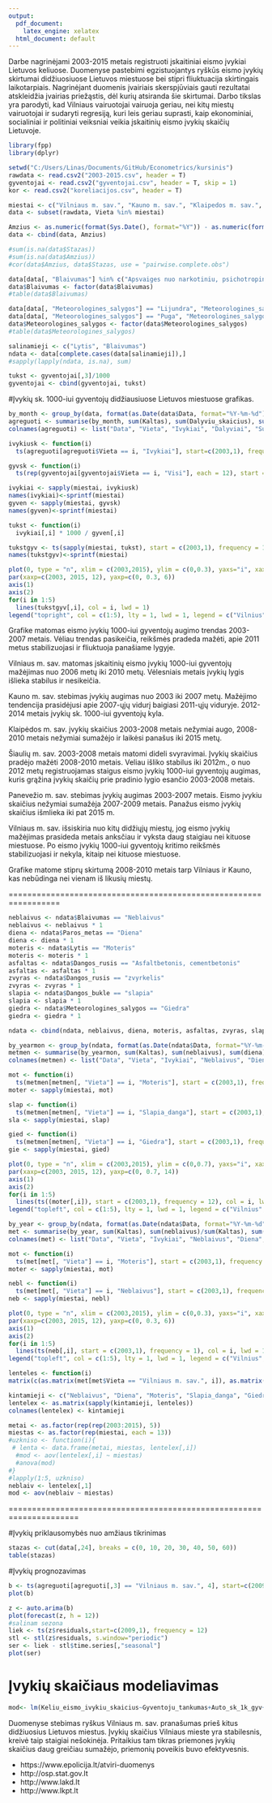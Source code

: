 ---
output:
  pdf_document:
    latex_engine: xelatex
  html_document: default
---
\begin{titlepage}

\centerline{\bf \large Vilniaus Universitetas}
\bigskip
\centerline{\large \textbf{Matematikos ir informatikos fakultetas}}
\bigskip
\centerline{\large \textbf{Ekonometrinės analizės katedra}}

\vskip 150pt
\centerline{\bf \Large \textbf{Kursinis darbas}}
\vskip 50pt
\begin{center}
    {\bf \LARGE Įskaitinių eismo įvykių Lietuvos keliuose analizė}
\end{center}

\vskip 150pt
\centerline{\Large \textbf{Atliko: Linas Šyvis ir Kornelijus Samsonas}}
\vskip 30pt
\centerline{\Large \textbf{Vadovas: prof. Vydas Čekanavičius}}
\vskip 120pt
\centerline{\large \textbf{VILNIUS 2016}}
%\newpage
\end{titlepage}

\textwidth 6.5in
\textheight 9.00in

\renewcommand{\contentsname}{Turinys}
\tableofcontents
\thispagestyle{empty}
\newpage

\begin{center}
\section{Santrauka}
\end{center}

Darbe nagrinėjami 2003-2015 metais registruoti įskaitiniai eismo įvykiai Lietuvos keliuose. Duomenyse pastebimi egzistuojantys ryškūs eismo įvykių skirtumai didžiuosiuose Lietuvos miestuose bei stipri fliuktuacija skirtingais laikotarpiais. Nagrinėjant duomenis įvairiais skerspjūviais gauti rezultatai atskleidžia įvairias priežąstis, dėl kurių atsiranda šie skirtumai. Darbo tikslas yra parodyti, kad Vilniaus vairuotojai vairuoja geriau, nei kitų miestų vairuotojai ir sudaryti regresiją, kuri leis geriau suprasti, kaip ekonominiai, socialiniai ir politiniai veiksniai veikia įskaitinių eismo įvykių skaičių Lietuvoje.


\section{Įvadas}


```{r, message=F, warning=F, echo=F}
library(fpp)
library(dplyr)
```



```{r, message=F, echo=F}
setwd("C:/Users/Linas/Documents/GitHub/Econometrics/kursinis")
rawdata <- read.csv2("2003-2015.csv", header = T)
gyventojai <- read.csv2("gyventojai.csv", header = T, skip = 1)
kor <- read.csv2("koreliacijos.csv", header = T)
```



```{r, tidy = T, message=F, echo=F}
miestai <- c("Vilniaus m. sav.", "Kauno m. sav.", "Klaipedos m. sav.", "Siauliu m. sav.", "Panevezio m. sav.")
data <- subset(rawdata, Vieta %in% miestai)
```


```{r, tidy = T, message=F, echo=F}
Amzius <- as.numeric(format(Sys.Date(), format="%Y")) - as.numeric(format(as.Date(data$Gimimo_data, format="%Y"), format = "%Y"))
data <- cbind(data, Amzius)
```


```{r, message=F, echo=F}
#sum(is.na(data$Stazas))
#sum(is.na(data$Amzius))
#cor(data$Amzius, data$Stazas, use = "pairwise.complete.obs")
```


```{r, tidy = T, message=F, echo=F}
data[data[, "Blaivumas"] %in% c("Apsvaiges nuo narkotiniu, psichotropiniu ar kitu psichika veikianciu medziagu", "Atsisake buti patikrintas", "Neblaivus"), "Blaivumas"] <- "Neblaivus"
data$Blaivumas <- factor(data$Blaivumas)
#table(data$Blaivumas)
```


```{r, message=F, echo=F}
data[data[, "Meteorologines_salygos"] == "Lijundra", "Meteorologines_salygos"] <- "Lietus"
data[data[, "Meteorologines_salygos"] == "Puga", "Meteorologines_salygos"] <- "Sniegas, krusa"
data$Meteorologines_salygos <- factor(data$Meteorologines_salygos)
#table(data$Meteorologines_salygos)
```


```{r, tidy = T, message=F, echo=F}
salinamieji <- c("Lytis", "Blaivumas")
ndata <- data[complete.cases(data[salinamieji]),]
#sapply(lapply(ndata, is.na), sum)
```


```{r, message=F, echo=F}
tukst <- gyventojai[,3]/1000
gyventojai <- cbind(gyventojai, tukst)
```

#Įvykių sk. 1000-iui gyventojų didžiausiuose Lietuvos miestuose grafikas.

```{r, tidy = T, message=F, echo=F}
by_month <- group_by(data, format(as.Date(data$Data, format="%Y-%m-%d"),"%Y-%m"), Vieta)
agreguoti <- summarise(by_month, sum(Kaltas), sum(Dalyviu_skaicius), sum(Suzeistu_skaicius), sum(Zuvusiu_skaicius))
colnames(agreguoti) <- list("Data", "Vieta", "Ivykiai", "Dalyviai", "Suzeisti", "Zuve")
```

```{r, message=F, echo=F}
ivykiusk <- function(i)
  ts(agreguoti[agreguoti$Vieta == i, "Ivykiai"], start=c(2003,1), frequency = 12)

gyvsk <- function(i)
  ts(rep(gyventojai[gyventojai$Vieta == i, "Visi"], each = 12), start = c(2003,1), frequency = 12)

ivykiai <- sapply(miestai, ivykiusk)
names(ivykiai)<-sprintf(miestai)
gyven <- sapply(miestai, gyvsk)
names(gyven)<-sprintf(miestai)

tukst <- function(i)
  ivykiai[,i] * 1000 / gyven[,i]

tukstgyv <- ts(sapply(miestai, tukst), start = c(2003,1), frequency = 12)
names(tukstgyv)<-sprintf(miestai)

```


```{r, echo=F}
plot(0, type = "n", xlim = c(2003,2015), ylim = c(0,0.3), yaxs="i", xaxs="i", main = "Įvykių skaičius 1000-iui gyventojų", ylab = "Įvykių sk. 1000 gyv.", xlab = "Laikas", axes=F)
par(xaxp=c(2003, 2015, 12), yaxp=c(0, 0.3, 6))
axis(1)
axis(2)
for(i in 1:5)
  lines(tukstgyv[,i], col = i, lwd = 1)
legend("topright", col = c(1:5), lty = 1, lwd = 1, legend = c("Vilnius", "Kaunas", "Klaipėda", "Šiauliai", "Panevėžys"), pt.cex = 1, cex = 0.45, text.width = 1)
```

Grafike matomas eismo įvykių 1000-iui gyventojų augimo trendas 2003-2007 metais. Vėliau trendas pasikeičia, reikšmės pradeda mažėti, apie 2011 metus stabilizuojasi ir fliuktuoja panašiame lygyje. 

Vilniaus m. sav. matomas įskaitinių eismo įvykių 1000-iui gyventojų mažėjimas nuo 2006 metų iki 2010 metų. Vėlesniais metais įvykių lygis išlieka stabilus ir nesikeičia.

Kauno m. sav. stebimas įvykių augimas nuo 2003 iki 2007 metų. Mažėjimo tendencija prasidėjusi apie 2007-ųjų vidurį baigiasi 2011-ųjų viduryje. 2012-2014 metais įvykių sk. 1000-iui gyventojų kyla.

Klaipėdos m. sav. įvykių skaičius 2003-2008 metais nežymiai augo, 2008-2010 metais nežymiai sumažėjo ir laikėsi panašus iki 2015 metų.

Šiaulių m. sav. 2003-2008 metais matomi dideli svyravimai. Įvykių skaičius pradėjo mažėti 2008-2010 metais. Veliau išliko stabilus iki 2012m., o nuo 2012 metų registruojamas staigus eismo įvykių 1000-iui gyventojų augimas, kuris grąžina įvykių skaičių prie pradinio lygio esančio 2003-2008 metais.

Panevežio m. sav. stebimas įvykių augimas 2003-2007 metais. Eismo įvykiu skaičius nežymiai sumažėja 2007-2009 metais. Panažus eismo įvykių skaičius išmlieka iki pat 2015 m.

Vilniaus m. sav. išsiskiria nuo kitų didžiųjų miestų, jog eismo įvykių mažėjimas prasideda metais anksčiau ir vyksta daug staigiau nei kituose miestuose. Po eismo įvykių 1000-iui gyventojų kritimo reikšmės stabilizuojasi ir nekyla, kitaip nei kituose miestuose.

Grafike matome stiprų skirtumą 2008-2010 metais tarp Vilniaus ir Kauno, kas nebūdinga nei vienam iš likusių miestų.



=================================================================

```{r, message=F, echo=F}
neblaivus <- ndata$Blaivumas == "Neblaivus"
neblaivus <- neblaivus * 1
diena <- ndata$Paros_metas == "Diena"
diena <- diena * 1
moteris <- ndata$Lytis == "Moteris"
moteris <- moteris * 1
asfaltas <- ndata$Dangos_rusis == "Asfaltbetonis, cementbetonis"
asfaltas <- asfaltas * 1
zvyras <- ndata$Dangos_rusis == "zvyrkelis"
zvyras <- zvyras * 1
slapia <- ndata$Dangos_bukle == "slapia"
slapia <- slapia * 1
giedra <- ndata$Meteorologines_salygos == "Giedra"
giedra <- giedra * 1

ndata <- cbind(ndata, neblaivus, diena, moteris, asfaltas, zvyras, slapia, giedra)
```

```{r, message=F, echo=F}
by_yearmon <- group_by(ndata, format(as.Date(ndata$Data, format="%Y-%m-%d"), "%Y-%m"), Vieta)
metmen <- summarise(by_yearmon, sum(Kaltas), sum(neblaivus), sum(diena)/sum(Kaltas), sum(moteris)/sum(Kaltas), sum(asfaltas)/sum(Kaltas), sum(zvyras)/sum(Kaltas), sum(slapia)/sum(Kaltas), sum(giedra)/sum(Kaltas))
colnames(metmen) <- list("Data", "Vieta", "Ivykiai", "Neblaivus", "Diena", "Moteris", "Asfaltas", "Zvyras", "Slapia_danga", "Giedra")

mot <- function(i) 
  ts(metmen[metmen[, "Vieta"] == i, "Moteris"], start = c(2003,1), frequency = 12)
moter <- sapply(miestai, mot)

slap <- function(i) 
  ts(metmen[metmen[, "Vieta"] == i, "Slapia_danga"], start = c(2003,1), frequency = 12)
sla <- sapply(miestai, slap)

gied <- function(i) 
  ts(metmen[metmen[, "Vieta"] == i, "Giedra"], start = c(2003,1), frequency = 12)
gie <- sapply(miestai, gied)

plot(0, type = "n", xlim = c(2003,2015), ylim = c(0,0.7), yaxs="i", xaxs="i", main = "Įvykių sk., kai negiedras dangus", ylab = "Įvykių sk.", xlab = "Laikas", axes=F)
par(xaxp=c(2003, 2015, 12), yaxp=c(0, 0.7, 14))
axis(1)
axis(2)
for(i in 1:5)
  lines(ts((moter[,i]), start = c(2003,1), frequency = 12), col = i, lwd = 1)
legend("topleft", col = c(1:5), lty = 1, lwd = 1, legend = c("Vilnius", "Kaunas", "Klaipėda", "Šiauliai", "Panevėžys"), pt.cex = 1, cex = 0.45, text.width = 1)


```


```{r, message=F, echo=F}
by_year <- group_by(ndata, format(as.Date(ndata$Data, format="%Y-%m-%d"), "%Y"), Vieta)
met <- summarise(by_year, sum(Kaltas), sum(neblaivus)/sum(Kaltas), sum(diena)/sum(Kaltas), sum(moteris)/sum(Kaltas), sum(asfaltas)/sum(Kaltas), sum(zvyras)/sum(Kaltas), sum(slapia)/sum(Kaltas), sum(giedra)/sum(Kaltas))
colnames(met) <- list("Data", "Vieta", "Ivykiai", "Neblaivus", "Diena", "Moteris", "Asfaltas", "Zvyras", "Slapia_danga", "Giedra")

mot <- function(i) 
  ts(met[met[, "Vieta"] == i, "Moteris"], start = c(2003,1), frequency = 1)
moter <- sapply(miestai, mot)

nebl <- function(i) 
  ts(met[met[, "Vieta"] == i, "Neblaivus"], start = c(2003,1), frequency = 1)
neb <- sapply(miestai, nebl)

plot(0, type = "n", xlim = c(2003,2015), ylim = c(0,0.3), yaxs="i", xaxs="i", main = "Įvykių sk. dėl neblaivių vairuot. kaltės", ylab = "Įvykių sk.", xlab = "Laikas", axes=F)
par(xaxp=c(2003, 2015, 12), yaxp=c(0, 0.3, 6))
axis(1)
axis(2)
for(i in 1:5)
  lines(ts(neb[,i], start = c(2003,1), frequency = 1), col = i, lwd = 1)
legend("topleft", col = c(1:5), lty = 1, lwd = 1, legend = c("Vilnius", "Kaunas", "Klaipėda", "Šiauliai", "Panevėžys"), pt.cex = 1, cex = 0.45, text.width = 1)
```

```{r, message=F, echo=F}

lenteles <- function(i)
matrix(c(as.matrix(met[met$Vieta == "Vilniaus m. sav.", i]), as.matrix(met[met$Vieta == "Kauno m. sav.", i]), as.matrix(met[met$Vieta == "Klaipedos m. sav.", i]), as.matrix(met[met$Vieta == "Siauliu m. sav.", i]), as.matrix(met[met$Vieta == "Panevezio m. sav.", i])), byrow = T)

kintamieji <- c("Neblaivus", "Diena", "Moteris", "Slapia_danga", "Giedra")
lentelex <- as.matrix(sapply(kintamieji, lenteles))
colnames(lentelex) <- kintamieji

metai <- as.factor(rep(rep(2003:2015), 5))
miestas <- as.factor(rep(miestai, each = 13))
#uzkniso <- function(i){
 # lenta <- data.frame(metai, miestas, lentelex[,i])
  #mod <- aov(lentelex[,i] ~ miestas)
  #anova(mod)
#}
#lapply(1:5, uzkniso)
neblaiv <- lentelex[,1]
mod <- aov(neblaiv ~ miestas)
```


=====================================================================


#Įvykių priklausomybės nuo amžiaus tikrinimas
```{r, eval=F, message=F, echo=F}
stazas <- cut(data[,24], breaks = c(0, 10, 20, 30, 40, 50, 60))
table(stazas)
```


#Įvykių prognozavimas
```{r, eval=F, message=F, echo=F}
b <- ts(agreguoti[agreguoti[,3] == "Vilniaus m. sav.", 4], start=c(2009,1), frequency = 12)
plot(b)
```

```{r, eval=F, message=F, echo=F}
z <- auto.arima(b)
plot(forecast(z, h = 12))
#salinam sezona
liek <- ts(z$residuals,start=c(2009,1), frequency = 12)
stl <- stl(z$residuals, s.window="periodic")
ser <- liek - stl$time.series[,"seasonal"]
plot(ser)
```


# Įvykių skaičiaus modeliavimas

```{r, eval=F, message=F, echo=F}
mod<- lm(Keliu_eismo_ivykiu_skaicius~Gyventoju_tankumas+Auto_sk_1k_gyv+Islaidos_keliams_mln_eur+vidutine_95_bezino_kaina+vidutine_dyzelino_kaina+gryno_alko_suvartojimas_gyventojui_litrais,data= kor)
```


\newpage

\section{Išvados}

Duomenyse stebimas ryškus Vilniaus m. sav. pranašumas prieš kitus didžiuosius Lietuvos miestus. Įvykių skaičius Vilniaus mieste yra stabilesnis, kreivė taip staigiai nešokinėja. Pritaikius tam tikras priemones įvykių skaičius daug greičiau sumažėjo, priemonių poveikis buvo efektyvesnis.

\newpage

\section{Literatūra}

* https://www.epolicija.lt/atviri-duomenys
* http://osp.stat.gov.lt
* http://www.lakd.lt
* http://www.lkpt.lt

\newpage

\section{Priedas}